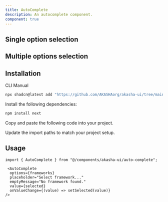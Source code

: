 ```yaml
---
title: AutoComplete
description: An autocomplete component.
component: true
---
```


## Single option selection

<ComponentPreview
  name="auto-complete-single-demo"
  className="[&_.preview>[data-orientation=vertical]]:sm:max-w-[70%]"
  description="AutoComplete with selection of single option example"
/>

## Multiple options selection

<ComponentPreview
  name="auto-complete-multiple-demo"
  className="[&_.preview>[data-orientation=vertical]]:sm:max-w-[70%]"
  description="AutoComplete with selection of multiple options example"
/>

## Installation

<Tabs defaultValue="cli">

<TabsList>
  <TabsTrigger value="cli">CLI</TabsTrigger>
  <TabsTrigger value="manual">Manual</TabsTrigger>
</TabsList>

<TabsContent value="cli">

```bash
npx shadcn@latest add "https://github.com/AKASHAorg/akasha-ui/tree/main/public/r/styles/default/auto-complete.json"
```

</TabsContent>

<TabsContent value="manual">

<Steps>

<Step>Install the following dependencies:</Step>

```bash
npm install next
```

<Step>Copy and paste the following code into your project.</Step>

<ComponentSource name="auto-complete" />

<Step>Update the import paths to match your project setup.</Step>

</Steps>

</TabsContent>

</Tabs>

## Usage

```tsx
import { AutoComplete } from "@/components/akasha-ui/auto-complete";
```

```tsx
 <AutoComplete
  options={frameworks}
  placeholder="Select framework..."
  emptyMessage="No framework found."
  value={selected}
  onValueChange={(value) => setSelected(value)}
/>
```